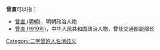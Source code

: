 '''曾直'''可以指：
* [[曾直_(明朝)|曾直 (明朝)]]，明朝政治人物
* [[曾直_(1919年)|曾直 (1919年)]]，中华人民共和国政治人物，曾任交通部副部长

{{disambig}}

[[Category:二字曾姓人名消歧义|Category:二字曾姓人名消歧义]]
